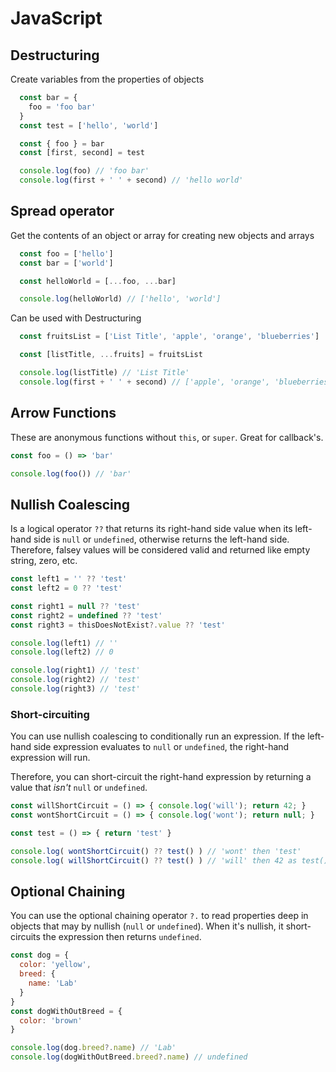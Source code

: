 # JavaScript

## Destructuring
Create variables from the properties of objects

```javascript
  const bar = {
    foo = 'foo bar'
  }
  const test = ['hello', 'world']

  const { foo } = bar
  const [first, second] = test

  console.log(foo) // 'foo bar'
  console.log(first + ' ' + second) // 'hello world'
```

## Spread operator
Get the contents of an object or array for creating new objects and arrays

```javascript
  const foo = ['hello']
  const bar = ['world']

  const helloWorld = [...foo, ...bar]

  console.log(helloWorld) // ['hello', 'world']
```

Can be used with Destructuring
```javascript
  const fruitsList = ['List Title', 'apple', 'orange', 'blueberries']

  const [listTitle, ...fruits] = fruitsList

  console.log(listTitle) // 'List Title'
  console.log(first + ' ' + second) // ['apple', 'orange', 'blueberries']
```

## Arrow Functions
These are anonymous functions without `this`, or `super`. Great for callback's.

```javascript
const foo = () => 'bar'

console.log(foo()) // 'bar'
```

## Nullish Coalescing

Is a logical operator `??` that returns its right-hand side value when its left-hand side is `null` or `undefined`, otherwise returns the left-hand side. Therefore, falsey values will be considered valid and returned like empty string, zero, etc.

```javascript
const left1 = '' ?? 'test'
const left2 = 0 ?? 'test'

const right1 = null ?? 'test'
const right2 = undefined ?? 'test'
const right3 = thisDoesNotExist?.value ?? 'test'

console.log(left1) // ''
console.log(left2) // 0

console.log(right1) // 'test'
console.log(right2) // 'test'
console.log(right3) // 'test'
```

### Short-circuiting
You can use nullish coalescing to conditionally run an expression. If the left-hand side expression evaluates to `null` or `undefined`, the right-hand expression will run. 

Therefore, you can short-circuit the right-hand expression by returning a value that *isn't* `null` or `undefined`.

```javascript
const willShortCircuit = () => { console.log('will'); return 42; }
const wontShortCircuit = () => { console.log('wont'); return null; }

const test = () => { return 'test' }

console.log( wontShortCircuit() ?? test() ) // 'wont' then 'test'
console.log( willShortCircuit() ?? test() ) // 'will' then 42 as test() is not evaluated
```

## Optional Chaining
You can use the optional chaining operator `?.` to read properties deep in objects that may by nullish (`null` or `undefined`). When it's nullish, it short-circuits the expression then returns `undefined`.

```javascript
const dog = {
  color: 'yellow',
  breed: {
    name: 'Lab'
  }
}
const dogWithOutBreed = {
  color: 'brown'
}

console.log(dog.breed?.name) // 'Lab'
console.log(dogWithOutBreed.breed?.name) // undefined

```
